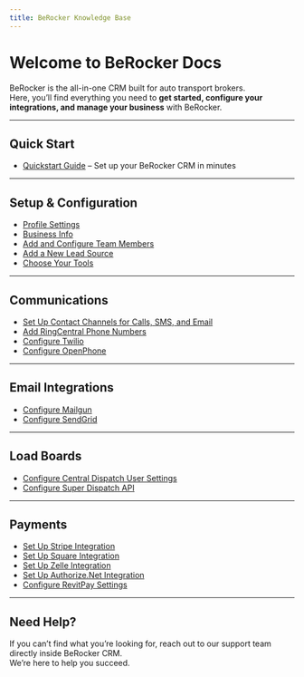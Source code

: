 ```yaml
---
title: BeRocker Knowledge Base
---
```


# Welcome to BeRocker Docs

BeRocker is the all-in-one CRM built for auto transport brokers.  
Here, you’ll find everything you need to **get started, configure your integrations, and manage your business** with BeRocker.

---

## Quick Start

- [Quickstart Guide](/quickstart) – Set up your BeRocker CRM in minutes

---

## Setup & Configuration

- [Profile Settings](/general-settings/profile-settings-in-berocker-crm)
- [Business Info](/general-settings/business-info)
- [Add and Configure Team Members](/general-settings/add-and-configure-team-members-in-berocker-crm)
- [Add a New Lead Source](/general-settings/add-a-new-lead-source-in-berocker-app)
- [Choose Your Tools](/general-settings/choose-your-tools)

---

## Communications

- [Set Up Contact Channels for Calls, SMS, and Email](/set-up-contact-channels-for-calls-sms-and-email)
- [Add RingCentral Phone Numbers](/add-ring-central-phone-numbers)
- [Configure Twilio](/how-to-configure-twilio)
- [Configure OpenPhone](/how-to-configure-openphone-in-berocker-settings)

---

## Email Integrations

- [Configure Mailgun](integrations/email/mailgun/how-to-configure-mailgun-in-berocker-settings)
- [Configure SendGrid](integrations/email/sendgrid/how-to-configure-sendgrid-api-key-in-berocker-settings)

---

## Load Boards

- [Configure Central Dispatch User Settings](/integrations/loadboards/configure-central-dispatch-user-settings-in-berocker-crm)
- [Configure Super Dispatch API](integrations/loadboards/how-to-configure-super-dispatch-api-integration-settings)

---

## Payments

- [Set Up Stripe Integration](/integrations/payment/how-to-set-up-stripe-integration)
- [Set Up Square Integration](/integrations/payment/how-to-set-square-integration)
- [Set Up Zelle Integration](/integrations/payment/how-to-set-up-zelle-integration-in-berocker)
- [Set Up Authorize.Net Integration](/integrations/payment/set-up-authorize-net-integration-in-berocker)
- [Configure RevitPay Settings](/integrations/payment/how-to-configure-revitpay-settings-in-berocker)

---

## Need Help?

If you can’t find what you’re looking for, reach out to our support team directly inside BeRocker CRM.  
We’re here to help you succeed.
